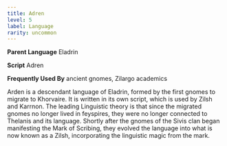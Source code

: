 ```yaml
---
title: Adren
level: 5
label: Language
rarity: uncommon
---
```


**Parent Language** Eladrin

**Script** Adren

**Frequently Used By** ancient gnomes, Zilargo academics

Arden is a descendant language of Eladrin, formed by the first gnomes to migrate to Khorvaire. It is written in its own script, which is used by Zilsh and Karrnon. The leading Linguistic theory is that since the migrated gnomes no longer lived in feyspires, they were no longer connected to Thelanis and its language. Shortly after the gnomes of the Sivis clan began manifesting the Mark of Scribing, they evolved the language into what is now known as a Zilsh, incorporating the linguistic magic from the mark.
